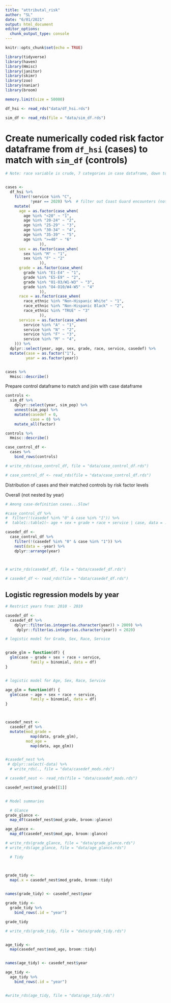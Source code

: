 ```yaml
---
title: "attributal_risk"
author: "SL"
date: "6/01/2021"
output: html_document
editor_options: 
  chunk_output_type: console
---
```


```r
knitr::opts_chunk$set(echo = TRUE)

library(tidyverse)
library(haven)
library(Hmisc)
library(janitor)
library(skimr)
library(zoo)
library(naniar)
library(broom)

memory.limit(size = 50000)

```


```r

df_hsi <- read_rds("data/df_hsi.rds")

sim_df <- read_rds(file = "data/sim_df.rds")
```

# Create numerically coded risk factor dataframe from `df_hsi` (cases) to match with `sim_df` (controls)

```r


# Note: race variable is crude, 7 categories in case dataframe, down to 3 in control dataframe (unknowns coded with "other")


cases <-
  df_hsi %>% 
    filter(!service %in% "C",
           !year == 2020) %>%  # filter out Coast Guard encounters (not represented in controls)
    mutate(
      age = as.factor(case_when(
        age %in% "<20" ~ "1",
        age %in% "20-24" ~ "2",
        age %in% "25-29" ~ "3",
        age %in% "30-34" ~ "4",
        age %in% "35-39" ~ "5",
        age %in% ">=40" ~ "6"
               )),
      sex = as.factor(case_when(
        sex %in% "M" ~ "1",
        sex %in% "F" ~ "2"
               )),
      grade = as.factor(case_when(
        grade %in% "E1-E4" ~ "1",
        grade %in% "E5-E9" ~ "2",
        grade %in% "O1-O3/W1-W3" ~ "3",
        grade %in% "O4-O10/W4-W5" ~ "4"
               )),
      race = as.factor(case_when(
        race_ethnic %in% "Non-Hispanic White" ~ "1",
        race_ethnic %in% "Non-Hispanic Black" ~ "2",
        race_ethnic %in% "TRUE" ~ "3"
               )),
      service = as.factor(case_when(
        service %in% "A" ~ "1",
        service %in% "N" ~ "2",
        service %in% "F" ~ "3",
        service %in% "M" ~ "4",
    ))) %>% 
  dplyr::select(year, age, sex, grade, race, service, casedef) %>% 
  mutate(case = as.factor("1"),
         year = as.factor(year))


cases %>% 
  Hmisc::describe()

```


Prepare control dataframe to match and join with case dataframe 
```r

controls <-
  sim_df %>% 
    dplyr::select(year, sim_pop) %>% 
    unnest(sim_pop) %>% 
    mutate(casedef = 0,
           case = 0) %>% 
    mutate_all(factor)

controls %>% 
  Hmisc::describe()

```



```r

case_control_df <-
  cases %>% 
    bind_rows(controls)

# write_rds(case_control_df, file = "data/case_control_df.rds")

# case_control_df <- read_rds(file = "data/case_control_df.rds")  
```


Distribution of cases and their matched controls by risk factor levels

Overall (not nested by year)

```r

# Among case-definition cases...Slow!

#case_control_df %>% 
#  filter(!(casedef %in% "0" & case %in% "1")) %>% 
#  table1::table1(~ age + sex + grade + race + service | case, data = .)


```


```r



casedef_df <-
  case_control_df %>% 
    filter(!(casedef %in% "0" & case %in% "1")) %>%  
    nest(data = -year) %>% 
    dplyr::arrange(year)
  


# write_rds(casedef_df, file = "data/casedef_df.rds")

# casedef_df <- read_rds(file = "data/casedef_df.rds")  


```




## Logistic regression models by year

```r

# Restrict years from: 2010 - 2019

casedef_df <-
  casedef_df %>% 
    dplyr::filter(as.integer(as.character(year)) > 2009) %>% 
     dplyr::filter(as.integer(as.character(year)) < 2020)

# logistic model for Grade, Sex, Race, Service


grade_glm = function(df) {
  glm(case ~ grade + sex + race + service,
           family = binomial, data = df)
}


# logistic model for Age, Sex, Race, Service

age_glm = function(df) {
  glm(case ~ age + sex + race + service,
           family = binomial, data = df)
}



casedef_nest <-
  casedef_df %>% 
  mutate(mod_grade = 
           map(data, grade_glm),
         mod_age = 
           map(data, age_glm))


#casedef_nest %>% 
 # dplyr::select(-data) %>% 
  # write_rds(., file = "data/casedef_mods.rds")

# casedef_nest <- read_rds(file = "data/casedef_mods.rds")  

casedef_nest$mod_grade[[1]]


# Model summaries

  # Glance
grade_glance <-
  map_df(casedef_nest$mod_grade, broom::glance) 

age_glance <-
  map_df(casedef_nest$mod_age, broom::glance) 

# write_rds(grade_glance, file = "data/grade_glance.rds")
# write_rds(age_glance, file = "data/age_glance.rds")

  # Tidy



grade_tidy <-
  map(.x = casedef_nest$mod_grade, broom::tidy) 
  

names(grade_tidy) <- casedef_nest$year

grade_tidy <-
  grade_tidy %>% 
    bind_rows(.id = "year")

grade_tidy

# write_rds(grade_tidy, file = "data/grade_tidy.rds")


age_tidy <-
  map(casedef_nest$mod_age, broom::tidy)


names(age_tidy) <- casedef_nest$year

age_tidy <-
  age_tidy %>% 
    bind_rows(.id = "year")


#write_rds(age_tidy, file = "data/age_tidy.rds")


```


